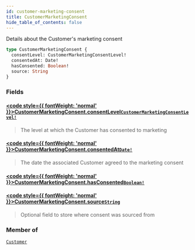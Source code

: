 ```yaml
---
id: customer-marketing-consent
title: CustomerMarketingConsent
hide_table_of_contents: false
---
```








Details about the Customer's marketing consent

```graphql
type CustomerMarketingConsent {
  consentLevel: CustomerMarketingConsentLevel!
  consentedAt: Date!
  hasConsented: Boolean!
  source: String
}
```


### Fields

#### [<code style={{ fontWeight: 'normal' }}>CustomerMarketingConsent.<b>consentLevel</b></code>](#)<Bullet />[`CustomerMarketingConsentLevel!`](/demand/api/graphql-storefront/reference/enums/customer-marketing-consent-level) <Badge class="secondary" text="non-null"/> <Badge class="secondary" text="enum"/>
> The level at which the Customer has consented to marketing
> 

#### [<code style={{ fontWeight: 'normal' }}>CustomerMarketingConsent.<b>consentedAt</b></code>](#)<Bullet />[`Date!`](/demand/api/graphql-storefront/reference/scalars/date) <Badge class="secondary" text="non-null"/> <Badge class="secondary" text="scalar"/>
> The date the associated Customer agreed to the marketing consent
> 

#### [<code style={{ fontWeight: 'normal' }}>CustomerMarketingConsent.<b>hasConsented</b></code>](#)<Bullet />[`Boolean!`](/demand/api/graphql-storefront/reference/scalars/boolean) <Badge class="secondary" text="non-null"/> <Badge class="secondary" text="scalar"/>
> 
> 

#### [<code style={{ fontWeight: 'normal' }}>CustomerMarketingConsent.<b>source</b></code>](#)<Bullet />[`String`](/demand/api/graphql-storefront/reference/scalars/string) <Badge class="secondary" text="scalar"/>
> Optional field to store where consent was sourced from
> 



### Member of

[`Customer`](/demand/api/graphql-storefront/reference/objects/customer)  <Badge class="secondary" text="object"/>



